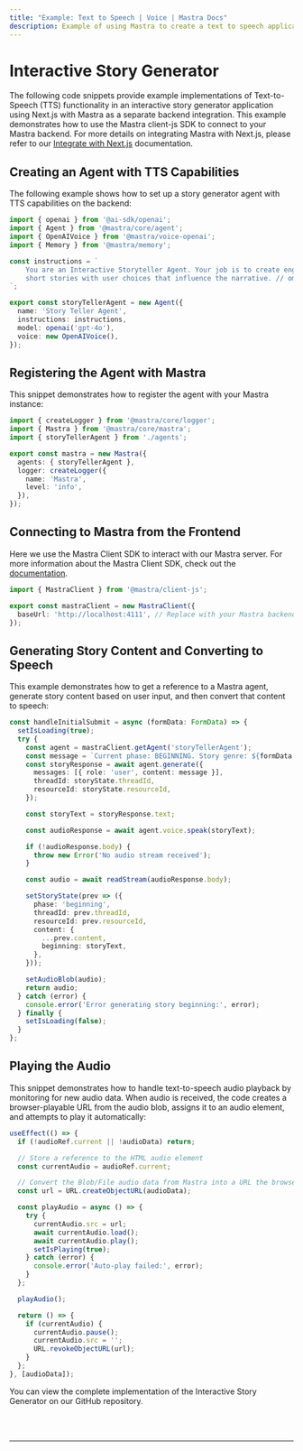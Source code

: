 ```yaml
---
title: "Example: Text to Speech | Voice | Mastra Docs"
description: Example of using Mastra to create a text to speech application.
---
```



# Interactive Story Generator

The following code snippets provide example implementations of Text-to-Speech (TTS) functionality in an interactive story generator application using Next.js with Mastra as a separate backend integration. This example demonstrates how to use the Mastra client-js SDK to connect to your Mastra backend. For more details on integrating Mastra with Next.js, please refer to our [Integrate with Next.js](/docs/frameworks/next-js) documentation.

## Creating an Agent with TTS Capabilities

The following example shows how to set up a story generator agent with TTS capabilities on the backend:

```typescript filename="src/mastra/agents/index.ts"
import { openai } from '@ai-sdk/openai';
import { Agent } from '@mastra/core/agent';
import { OpenAIVoice } from '@mastra/voice-openai';
import { Memory } from '@mastra/memory';

const instructions = `
    You are an Interactive Storyteller Agent. Your job is to create engaging
    short stories with user choices that influence the narrative. // omitted for brevity
`;

export const storyTellerAgent = new Agent({
  name: 'Story Teller Agent',
  instructions: instructions,
  model: openai('gpt-4o'),
  voice: new OpenAIVoice(),
});
```

## Registering the Agent with Mastra

This snippet demonstrates how to register the agent with your Mastra instance:

```typescript filename="src/mastra/index.ts"
import { createLogger } from '@mastra/core/logger';
import { Mastra } from '@mastra/core/mastra';
import { storyTellerAgent } from './agents';

export const mastra = new Mastra({
  agents: { storyTellerAgent },
  logger: createLogger({
    name: 'Mastra',
    level: 'info',
  }),
});
```

## Connecting to Mastra from the Frontend

Here we use the Mastra Client SDK to interact with our Mastra server. For more information about the Mastra Client SDK, check out the [documentation](/docs/deployment/client).

```typescript filename="src/app/page.tsx"
import { MastraClient } from '@mastra/client-js';

export const mastraClient = new MastraClient({
  baseUrl: 'http://localhost:4111', // Replace with your Mastra backend URL
});
```

## Generating Story Content and Converting to Speech

This example demonstrates how to get a reference to a Mastra agent, generate story content based on user input, and then convert that content to speech:

``` typescript filename="/app/components/StoryManager.tsx"
const handleInitialSubmit = async (formData: FormData) => {
  setIsLoading(true);
  try {
    const agent = mastraClient.getAgent('storyTellerAgent');
    const message = `Current phase: BEGINNING. Story genre: ${formData.genre}, Protagonist name: ${formData.protagonistDetails.name}, Protagonist age: ${formData.protagonistDetails.age}, Protagonist gender: ${formData.protagonistDetails.gender}, Protagonist occupation: ${formData.protagonistDetails.occupation}, Story Setting: ${formData.setting}`;
    const storyResponse = await agent.generate({
      messages: [{ role: 'user', content: message }],
      threadId: storyState.threadId,
      resourceId: storyState.resourceId,
    });

    const storyText = storyResponse.text;

    const audioResponse = await agent.voice.speak(storyText);

    if (!audioResponse.body) {
      throw new Error('No audio stream received');
    }

    const audio = await readStream(audioResponse.body);

    setStoryState(prev => ({
      phase: 'beginning',
      threadId: prev.threadId,
      resourceId: prev.resourceId,
      content: {
        ...prev.content,
        beginning: storyText,
      },
    }));

    setAudioBlob(audio);
    return audio;
  } catch (error) {
    console.error('Error generating story beginning:', error);
  } finally {
    setIsLoading(false);
  }
};
```

## Playing the Audio

This snippet demonstrates how to handle text-to-speech audio playback by monitoring for new audio data. When audio is received, the code creates a browser-playable URL from the audio blob, assigns it to an audio element, and attempts to play it automatically:

```typescript filename="/app/components/StoryManager.tsx"
useEffect(() => {
  if (!audioRef.current || !audioData) return;

  // Store a reference to the HTML audio element
  const currentAudio = audioRef.current;

  // Convert the Blob/File audio data from Mastra into a URL the browser can play
  const url = URL.createObjectURL(audioData);

  const playAudio = async () => {
    try {
      currentAudio.src = url;
      await currentAudio.load();
      await currentAudio.play();
      setIsPlaying(true);
    } catch (error) {
      console.error('Auto-play failed:', error);
    }
  };

  playAudio();

  return () => {
    if (currentAudio) {
      currentAudio.pause();
      currentAudio.src = '';
      URL.revokeObjectURL(url);
    }
  };
}, [audioData]);
```

You can view the complete implementation of the Interactive Story Generator on our GitHub repository.

<br />
<br />
<hr className="dark:border-[#404040] border-gray-300" />
<br />
<br />
<GithubLink
  link={
    "https://github.com/mastra-ai/mastra/blob/main/examples/voice/interactive-story"
  }
/>

